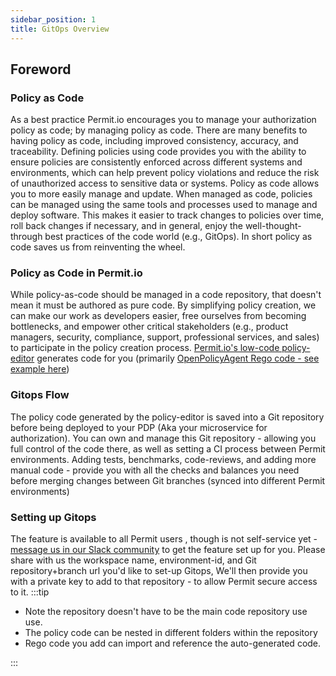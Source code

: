 ```yaml
---
sidebar_position: 1
title: GitOps Overview
---
```


## Foreword

### Policy as Code

As a best practice Permit.io encourages you to manage your authorization policy as code; by managing policy as code.
There are many benefits to having policy as code, including improved consistency, accuracy, and traceability.
Defining policies using code provides you with the ability to ensure policies are consistently enforced across different systems and environments, which can help prevent policy violations and reduce the risk of unauthorized access to sensitive data or systems.
Policy as code allows you to more easily manage and update. When managed as code, policies can be managed using the same tools and processes used to manage and deploy software. This makes it easier to track changes to policies over time, roll back changes if necessary, and in general, enjoy the well-thought-through best practices of the code world (e.g., GitOps).
In short policy as code saves us from reinventing the wheel.

### Policy as Code in Permit.io

While policy-as-code should be managed in a code repository, that doesn't mean it must be authored as pure code.
By simplifying policy creation, we can make our work as developers easier, free ourselves from becoming bottlenecks, and empower other critical stakeholders (e.g., product managers, security, compliance, support, professional services, and sales) to participate in the policy creation process.
[Permit.io's low-code policy-editor](https://app.permit.io/policy-editor) generates code for you (primarily [OpenPolicyAgent Rego code - see example here](https://github.com/permitio/opal-example-policy-repo))

### Gitops Flow

The policy code generated by the policy-editor is saved into a Git repository before being deployed to your PDP (Aka your microservice for authorization).
You can own and manage this Git repository - allowing you full control of the code there, as well as setting a CI process between Permit environments.
Adding tests, benchmarks, code-reviews, and adding more manual code - provide you with all the checks and balances you need before merging changes between Git branches (synced into different Permit environments)

### Setting up Gitops

The feature is available to all Permit users , though is not self-service yet - [message us in our Slack community](https://io.permit.io/docs-to-slack) to get the feature set up for you.
Please share with us the workspace name, environment-id, and Git repository+branch url you'd like to set-up Gitops,
We'll then provide you with a private key to add to that repository - to allow Permit secure access to it.
:::tip

- Note the repository doesn't have to be the main code repository use use.
- The policy code can be nested in different folders within the repository
- Rego code you add can import and reference the auto-generated code.

:::
